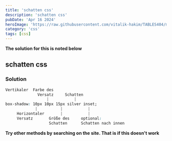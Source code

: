 ```yaml
---
title: 'schatten css'
description: 'schatten css'
pubDate: 'Apr 16 2024'
heroImage: 'https://raw.githubusercontent.com/vitalik-hakim/TABLES404/main/error_b/CSS.png'
category: 'css'
tags: [css]
---
```


**The solution for this is noted below**

## schatten css

### Solution

```css
Vertikaler  Farbe des
              Versatz     Schatten
                  |           |
box-shadow: 10px 10px 15px silver inset;
             |          |           |
     Horizontaler       |           |
     Versatz       Größe des     optional:
                   Schatten      Schatten nach innen
```

**Try other methods by searching on the site. That is if this doesn't work**
